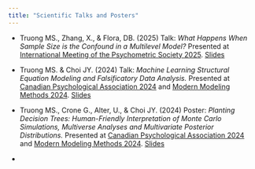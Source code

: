 ```yaml
---
title: "Scientific Talks and Posters"
---
```


-   Truong MS., Zhang, X., & Flora, DB. (2025) Talk: *What Happens When Sample Size is the Confound in a Multilevel Model?* Presented at [International Meeting of the Psychometric Society 2025](https://www.psychometricsociety.org/imps-2025). [Slides](pdf/IMPS_2025_MTruong_July_11_2025.pdf){.btn .btn-outline-primary .btn .btn-page-header .btn-xs role="button"}

-   Truong MS. & Choi JY. (2024) Talk: *Machine Learning Structural Equation Modeling and Falsificatory Data Analysis.* Presented at [Canadian Psychological Association 2024](https://cpa.ca/docs/File/Convention/2024/Abstract%20Book%202024-v1.2.pdf) and [Modern Modeling Methods 2024](https://modeling.uconn.edu/mmm-2024-archive/). [Slides](pdf/MMM2024 Talk.pdf){.btn .btn-outline-primary .btn role="button" .btn-page-header .btn-xs}

-   Truong MS., Crone G., Alter, U., & Choi JY. (2024) Poster: *Planting Decision Trees: Human-Friendly Interpretation of Monte Carlo Simulations, Multiverse Analyses and Multivariate Posterior Distributions.* Presented at [Canadian Psychological Association 2024](https://cpa.ca/docs/File/Convention/2024/Abstract%20Book%202024-v1.2.pdf) and [Modern Modeling Methods 2024](https://modeling.uconn.edu/mmm-2024-archive/). [Slides](pdf/CPA_MMM_2024_Poster.pdf){.btn .btn-outline-primary .btn role="button" .btn-page-header .btn-xs}

-   
